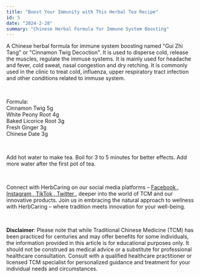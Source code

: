 ```yaml
---
title: "Boost Your Immunity with This Herbal Tea Recipe"
id: 5
date: "2024-2-28"
summary: "Chinese Herbal Formula for Immune System Boosting"
---
```


<p>
  A Chinese herbal formula for immune system boosting named "Gui Zhi Tang" or
  "Cinnamon Twig Decoction". It is used to disperse cold, release the muscles,
  regulate the immuse systems. It is mainly used for headache and fever,
  cold sweat, nasal congestion and dry retching.
  It is commonly used in the clinic to treat cold, influenza,
 upper respiratory tract infection and other conditions related to immuse system.
</p>
<br />
<p>
  Formula:
  <br />
  Cinnamon Twig 5g
  <br />
  White Peony Root 4g
  <br />
  Baked Licorice Root 3g
  <br />
  Fresh Ginger 3g
  <br />
  Chinese Date 3g
</p>
<br />
<p>
  Add hot water to make tea. Boil for 3 to 5 minutes for better effects. Add
  more water after the first pot of tea.
</p>
<br />
<p>
  Connect with HerbCaring on our social media platforms –
  <a href="https://www.facebook.com/herbcaring" target="_blank">
    <u>Facebook</u>
  </a>
  ,<a href="https://www.instagram.com/herbcaring/" target="_blank">
    <u>Instagram</u>
  </a>,<a href="https://www.tiktok.com/@herbcaring" target="_blank">
    <u>TikTok</u>
  </a>,<a href="https://twitter.com/HerbCaring" target="_blank">
    <u>Twitter</u>
  </a>, deeper into the world of TCM and our innovative products. Join us in embracing
  the natural approach to wellness with HerbCaring – where tradition meets innovation
  for your well-being.
</p>
<br />
<p>
  <b>Disclaimer</b>: Please note that while Traditional Chinese Medicine (TCM)
  has been practiced for centuries and may offer benefits for some individuals,
  the information provided in this article is for educational purposes only. It
  should not be construed as medical advice or a substitute for professional
  healthcare consultation. Consult with a qualified healthcare practitioner or
  licensed TCM specialist for personalized guidance and treatment for your
  individual needs and circumstances.
</p>
